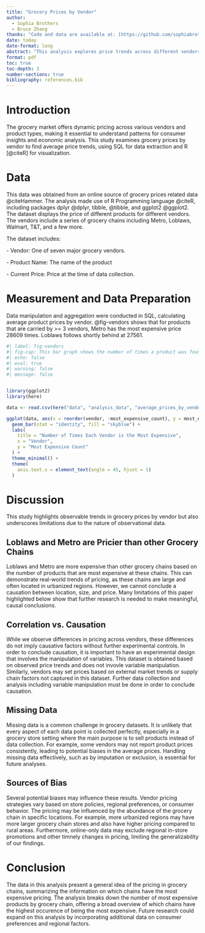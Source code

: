 ```yaml
---
title: "Grocery Prices by Vendor"
author: 
  - Sophia Brothers
  - Bruce Zhang
thanks: "Code and data are available at: [https://github.com/sophiabrothers1/groceryprices](https://github.com/sophiabrothers1/groceryprices)."
date: today
date-format: long
abstract: "This analysis explores price trends across different vendors for grocery products using observational data. SQL was used for data preparation while R was employed for visualization. Key points in this paper include the analysis of price distributions by vendor, challenges in interpreting observational data, and discussions on data limitations such as missing values and potential biases."
format: pdf
toc: true
toc-depth: 3
number-sections: true
bibliography: references.bib
---
```


# Introduction

The grocery market offers dynamic pricing across various vendors and product types, making it essential to understand patterns for consumer insights and economic analysis. This study examines grocery prices by vendor to find average price trends, using SQL for data extraction and R [@citeR] for visualization.

# Data

This data was obtained from an online source of grocery prices related data @citeHammer. The analysis made use of R Programming language @citeR, including packages dplyr @dplyr, tibble, @tibble, and ggplot2 @ggplot2. The dataset displays the price of different products for different vendors. The vendors include a series of grocery chains including Metro, Loblaws, Walmart, T&T, and a few more. 

The dataset includes:

\- Vendor: One of seven major grocery vendors.

\- Product Name: The name of the product

\- Current Price: Price at the time of data collection.

# Measurement and Data Preparation

Data manipulation and aggregation were conducted in SQL, calculating average product prices by vendor. @fig-vendors shows that for products that are carried by \>= 3 vendors, Metro has the most expensive price 28609 times. Loblaws follows shortly behind at 27561.

```r
#| label: fig-vendors
#| fig-cap: This bar graph shows the number of times a product was found to be the most expensive at a specific vendor. Products must be cross-carried by three vendors to count.
#| echo: false
#| eval: true
#| warning: false
#| message: false


library(ggplot2)
library(here)

data <- read.csv(here("data", "analysis_data", "average_prices_by_vendor.csv"))

ggplot(data, aes(x = reorder(vendor, -most_expensive_count), y = most_expensive_count)) +
  geom_bar(stat = "identity", fill = "skyblue") +
  labs(
    title = "Number of Times Each Vendor is the Most Expensive",
    x = "Vendor",
    y = "Most Expensive Count"
  ) +
  theme_minimal() +
  theme(
    axis.text.x = element_text(angle = 45, hjust = 1)
  )

```

\newpage

# **Discussion**

This study highlights observable trends in grocery prices by vendor but also underscores limitations due to the nature of observational data.

## **Loblaws and Metro are Pricier than other Grocery Chains**

Loblaws and Metro are more expensive than other grocery chains based on the number of products that are most expensive at these chains. This can demonstrate real-world trends of pricing, as these chains are large and often located in urbanized regions. However, we cannot conclude a causation between location, size, and price. Many limitations of this paper highlighted below show that further research is needed to make meaningful, causal conclusions. 

## **Correlation vs. Causation**

While we observe differences in pricing across vendors, these differences do not imply causative factors without further experimental controls. In order to conclude causation, it is important to have an experimental design that involves the manipulation of variables. This dataset is obtained based on observed price trends and does not invovle variable manipulation. Similarly, vendors may set prices based on external market trends or supply chain factors not captured in this dataset. Further data collection and analysis including variable manipulation must be done in order to conclude causation. 

## **Missing Data**

Missing data is a common challenge in grocery datasets. It is unlikely that every aspect of each data point is collected perfectly, especially in a grocery store setting where the main purpose is to sell products instead of data collection. For example, some vendors may not report product prices consistently, leading to potential biases in the average prices. Handling missing data effectively, such as by imputation or exclusion, is essential for future analyses.

## **Sources of Bias**

Several potential biases may influence these results. Vendor pricing strategies vary based on store policies, regional preferences, or consumer behavior. The pricing may be influenced by the abundance of the grocery chain in specific locations. For example, more urbanized regions may have more larger grocery chain stores and also have higher pricing compared to rural areas. Furthermore, online-only data may exclude regional in-store promotions and other timnely changes in pricing, limiting the generalizability of our findings.

# **Conclusion**

The data in this analysis present a general idea of the pricing in grocery chains, summarizing the information on which chains have the most expensive pricing. The analysis breaks down the number of most expensive products by grocery chain, offering a broad overview of which chains have the highest occurence of being the most expensive. Future research could expand on this analysis by incorporating additional data on consumer preferences and regional factors.

